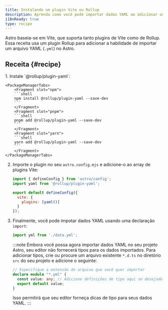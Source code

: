 ```yaml
---
title: Instalando um plugin Vite ou Rollup
description: Aprenda como você pode importar dados YAML ao adicionar um plugin Rollup ao seu projeto.
i18nReady: true
type: recipe
---
```


Astro baseia-se em Vite, que suporta tanto plugins de Vite como de Rollup. Essa receita usa um plugin Rollup para adicionar a habilidade de importar um arquivo YAML (`.yml`) no Astro.

## Receita \{#recipe\}

<Steps>
1. Instale `@rollup/plugin-yaml`:

    <PackageManagerTabs>
        <Fragment slot="npm">
        ```shell
        npm install @rollup/plugin-yaml --save-dev
        ```
        </Fragment>
        <Fragment slot="pnpm">
        ```shell
        pnpm add @rollup/plugin-yaml --save-dev
        ```
        </Fragment>
        <Fragment slot="yarn">
        ```shell
        yarn add @rollup/plugin-yaml --save-dev
        ```
        </Fragment>
    </PackageManagerTabs>

2. Importe o plugin no seu `astro.config.mjs` e adicione-o ao array de plugins Vite:

    ```js title="astro.config.mjs" ins={2,5-7}
    import { defineConfig } from 'astro/config';
    import yaml from '@rollup/plugin-yaml';

    export default defineConfig({
      vite: {
        plugins: [yaml()]
      }
    });
    ```

3. Finalmente, você pode impotar dados YAML usando uma declaração `import`:

    ```js
    import yml from './data.yml';
    ```

    :::note
    Embora você possa agora importar dados YAML no seu projeto Astro, seu editor não fornecerá tipos para os dados importados. Para adicionar tipos, crie ou procure um arquivo existente `*.d.ts` no diretório `src` do seu projeto e adicione o seguinte:
    ```ts title="src/files.d.ts"
    // Especifique a extensão do arquivo que você quer importar
    declare module "*.yml" {
      const value: any; // Adicione definições de tipo aqui se desejado
      export default value;
    }
    ```
    Isso permitirá que seu editor forneça dicas de tipo para seus dados YAML.
    :::
</Steps>
